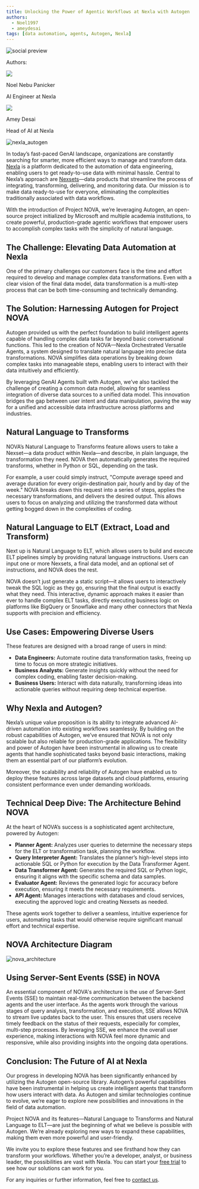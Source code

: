 ```yaml
---
title: Unlocking the Power of Agentic Workflows at Nexla with Autogen
authors:
  - Noel1997
  - ameydesai
tags: [data automation, agents, Autogen, Nexla]
---
```



<div>
<img noZoom className="social-share-img"
  src="https://media.githubusercontent.com/media/ag2ai/ag2/refs/heads/main/website/static/img/cover.png"
  alt="social preview"
  style={{ position: 'absolute', left: '-9999px' }}
/>
</div>

<div class="blog-authors">
  <p class="authors">Authors:</p>
  <CardGroup cols={2}>
    <Card href="https://github.com/Noel1997">
        <div class="col card">
          <div class="img-placeholder">
            <img noZoom src="https://github.com/Noel1997.png" />
          </div>
          <div>
            <p class="name">Noel Nebu Panicker</p>
            <p>AI Engineer at Nexla</p>
          </div>
        </div>
    </Card>
    <Card href="https://github.com/ameyitis">
        <div class="col card">
          <div class="img-placeholder">
            <img noZoom src="https://github.com/ameyitis.png" />
          </div>
          <div>
            <p class="name">Amey Desai</p>
            <p>Head of AI at Nexla</p>
          </div>
        </div>
    </Card>
  </CardGroup>
</div>

![nexla_autogen](img/nexla_autogen.webp)

In today’s fast-paced GenAI landscape, organizations are constantly searching for smarter, more efficient ways to manage and transform data. [Nexla](https://nexla.com/) is a platform dedicated to the automation of data engineering, enabling users to get ready-to-use data with minimal hassle. Central to Nexla’s approach are [Nexsets](https://nexla.com/nexsets-modern-data-building-blocks/)—data products that streamline the process of integrating, transforming, delivering, and monitoring data. Our mission is to make data ready-to-use for everyone, eliminating the complexities traditionally associated with data workflows.

With the introduction of Project NOVA, we’re leveraging Autogen, an open-source project initialized by Microsoft and multiple academia institutions, to create powerful, production-grade agentic workflows that empower users to accomplish complex tasks with the simplicity of natural language.

## The Challenge: Elevating Data Automation at Nexla

One of the primary challenges our customers face is the time and effort required to develop and manage complex data transformations. Even with a clear vision of the final data model, data transformation is a multi-step process that can be both time-consuming and technically demanding.

## The Solution: Harnessing Autogen for Project NOVA

Autogen provided us with the perfect foundation to build intelligent agents capable of handling complex data tasks far beyond basic conversational functions. This led to the creation of NOVA—Nexla Orchestrated Versatile Agents, a system designed to translate natural language into precise data transformations. NOVA simplifies data operations by breaking down complex tasks into manageable steps, enabling users to interact with their data intuitively and efficiently.

By leveraging GenAI Agents built with Autogen, we’ve also tackled the challenge of creating a common data model, allowing for seamless integration of diverse data sources to a unified data model. This innovation bridges the gap between user intent and data manipulation, paving the way for a unified and accessible data infrastructure across platforms and industries.

## Natural Language to Transforms

NOVA’s Natural Language to Transforms feature allows users to take a Nexset—a data product within Nexla—and describe, in plain language, the transformation they need. NOVA then automatically generates the required transforms, whether in Python or SQL, depending on the task.

For example, a user could simply instruct, "Compute average speed and average duration for every origin-destination pair, hourly and by day of the week." NOVA breaks down this request into a series of steps, applies the necessary transformations, and delivers the desired output. This allows users to focus on analyzing and utilizing the transformed data without getting bogged down in the complexities of coding.

## Natural Language to ELT (Extract, Load and Transform)

Next up is Natural Language to ELT, which allows users to build and execute ELT pipelines simply by providing natural language instructions. Users can input one or more Nexsets, a final data model, and an optional set of instructions, and NOVA does the rest.

NOVA doesn’t just generate a static script—it allows users to interactively tweak the SQL logic as they go, ensuring that the final output is exactly what they need. This interactive, dynamic approach makes it easier than ever to handle complex ELT tasks, directly executing business logic on platforms like BigQuery or Snowflake and many other connectors that Nexla supports with precision and efficiency.

## Use Cases: Empowering Diverse Users

These features are designed with a broad range of users in mind:
- **Data Engineers:** Automate routine data transformation tasks, freeing up time to focus on more strategic initiatives.
- **Business Analysts:** Generate insights quickly without the need for complex coding, enabling faster decision-making.
- **Business Users:** Interact with data naturally, transforming ideas into actionable queries without requiring deep technical expertise.

## Why Nexla and Autogen?

Nexla’s unique value proposition is its ability to integrate advanced AI-driven automation into existing workflows seamlessly. By building on the robust capabilities of Autogen, we’ve ensured that NOVA is not only scalable but also reliable for production-grade applications. The flexibility and power of Autogen have been instrumental in allowing us to create agents that handle sophisticated tasks beyond basic interactions, making them an essential part of our platform’s evolution.

Moreover, the scalability and reliability of Autogen have enabled us to deploy these features across large datasets and cloud platforms, ensuring consistent performance even under demanding workloads.

## Technical Deep Dive: The Architecture Behind NOVA

At the heart of NOVA’s success is a sophisticated agent architecture, powered by Autogen:

- **Planner Agent:** Analyzes user queries to determine the necessary steps for the ELT or transformation task, planning the workflow.
- **Query Interpreter Agent:** Translates the planner’s high-level steps into actionable SQL or Python for execution by the Data Transformer Agent.
- **Data Transformer Agent:** Generates the required SQL or Python logic, ensuring it aligns with the specific schema and data samples.
- **Evaluator Agent:** Reviews the generated logic for accuracy before execution, ensuring it meets the necessary requirements.
- **API Agent:** Manages interactions with databases and cloud services, executing the approved logic and creating Nexsets as needed.

These agents work together to deliver a seamless, intuitive experience for users, automating tasks that would otherwise require significant manual effort and technical expertise.

## NOVA Architecture Diagram

![nova_architecture](img/nova_architecture.webp)

## Using Server-Sent Events (SSE) in NOVA

An essential component of NOVA's architecture is the use of Server-Sent Events (SSE) to maintain real-time communication between the backend agents and the user interface. As the agents work through the various stages of query analysis, transformation, and execution, SSE allows NOVA to stream live updates back to the user. This ensures that users receive timely feedback on the status of their requests, especially for complex, multi-step processes. By leveraging SSE, we enhance the overall user experience, making interactions with NOVA feel more dynamic and responsive, while also providing insights into the ongoing data operations.

## Conclusion: The Future of AI at Nexla

Our progress in developing NOVA has been significantly enhanced by utilizing the Autogen open-source library. Autogen’s powerful capabilities have been instrumental in helping us create intelligent agents that transform how users interact with data. As Autogen and similar technologies continue to evolve, we’re eager to explore new possibilities and innovations in the field of data automation.

Project NOVA and its features—Natural Language to Transforms and Natural Language to ELT—are just the beginning of what we believe is possible with Autogen. We’re already exploring new ways to expand these capabilities, making them even more powerful and user-friendly.

We invite you to explore these features and see firsthand how they can transform your workflows. Whether you’re a developer, analyst, or business leader, the possibilities are vast with Nexla. You can start your [free trial](https://nexla.com/free-trial/) to see how our solutions can work for you.

For any inquiries or further information, feel free to [contact us](mailto:ai@nexla.com).
